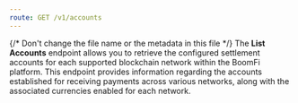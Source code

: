 ```yaml
---
route: GET /v1/accounts
---
```


{/* Don't change the file name or the metadata in this file */}
The **List Accounts** endpoint allows you to retrieve the configured settlement accounts for each supported blockchain network within the BoomFi platform. This endpoint provides information regarding the accounts established for receiving payments across various networks, along with the associated currencies enabled for each network.

